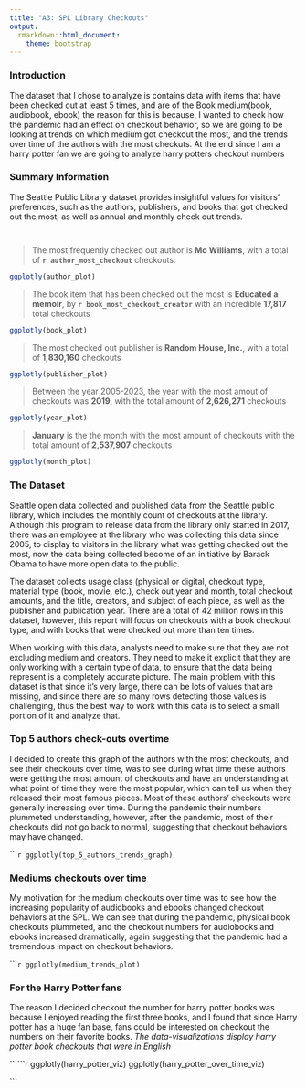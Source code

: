 ```yaml
---
title: "A3: SPL Library Checkouts"
output: 
  rmarkdown::html_document:
    theme: bootstrap
---
```


### **Introduction**

The dataset that I chose to analyze is contains data with items that have been checked out at least 5 times, and are of the Book medium(book, audiobook, ebook) the reason for this is because, I wanted to check how the pandemic had an effect on checkout behavior, so we are going to be looking at trends on which medium got checkout the most, and the trends over time of the authors with the most checkuts. At the end since I am a harry potter fan we are going to analyze harry potters checkout numbers

### **Summary Information**

The Seattle Public Library dataset provides insightful values for visitors' preferences, such as the authors, publishers, and books that got checked out the most, as well as annual and monthly check out trends.

```r
  
```
```r
  
```


> The most frequently checked out author is **Mo Williams**, with a total of **`r author_most_checkout`** checkouts.

```r
ggplotly(author_plot) 
```

> The book item that has been checked out the most is **Educated a memoir**, by **`r book_most_checkout_creator`** with an incredible **17,817** total checkouts

```r
ggplotly(book_plot) 
```

> The most checked out publisher is **Random House, Inc.**,  with a total of **1,830,160** checkouts

```r
ggplotly(publisher_plot) 
```

> Between the year 2005-2023, the year with the most amout of checkouts was **2019**, with the total amount of **2,626,271** checkouts

```r
ggplotly(year_plot) 
```

> **January** is the the month with the most amount of checkouts with the total amount of **2,537,907** checkouts 

```r
ggplotly(month_plot) 
```


### **The Dataset**

Seattle open data collected and published data from the Seattle public library, which includes the monthly count of checkouts at the library. Although this program to release data from the library only started in 2017, there was an employee at the library who was collecting this data since 2005, to display to visitors in the library what was getting checked out the most, now the data being collected become of an initiative by Barack Obama to have more open data to the public.

The dataset collects usage class (physical or digital, checkout type, material type (book, movie, etc.), check out year and month, total checkout amounts, and the title, creators, and subject of each piece, as well as the publisher and publication year. There are a total of 42 million rows in this dataset, however, this report will focus on checkouts with a book checkout type, and with books that were checked out more than ten times. 

When working with this data, analysts need to make sure that they are not excluding medium and creators. They need to make it explicit that they are only working with a certain type of data, to ensure that the data being represent is a completely accurate picture. The main problem with this dataset is that since it's very large, there can be lots of values that are missing, and since there are so many rows detecting those values is challenging, thus the best way to work with this data is to select a small portion of it and analyze that. 


### **Top 5 authors check-outs overtime**

I decided to create this graph of the authors with the most checkouts, and see their checkouts over time, was to see during what time these authors were getting the most amount of checkouts and have an understanding at what point of time they were the most popular, which can tell us when they released their most famous pieces. Most of these authors' checkouts were generally increasing over time. During the pandemic their numbers plummeted understanding, however, after the pandemic, most of their checkouts did not go back to normal, suggesting that checkout behaviors may have changed. 

``````r
ggplotly(top_5_authors_trends_graph)
```

### **Mediums checkouts over time**

My motivation for the medium checkouts over time was to see how the increasing popularity of audiobooks and ebooks changed checkout behaviors at the SPL. We can see that during the pandemic, physical book checkouts plummeted, and the checkout numbers for audiobooks and ebooks increased dramatically, again suggesting that the pandemic had a tremendous impact on checkout behaviors. 

``````r
ggplotly(medium_trends_plot)
```

### **For the Harry Potter fans**

The reason I decided checkout the number for harry potter books was because I enjoyed reading the first three books, and I found that since Harry potter has a huge fan base, fans could be interested on checkout the numbers on their favorite books. _The data-visualizations display harry potter book checkouts that were in English_

``````r
ggplotly(harry_potter_viz)
ggplotly(harry_potter_over_time_viz)

```


